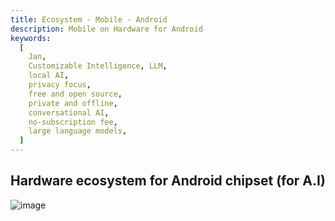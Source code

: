 ```yaml
---
title: Ecosystem - Mobile - Android
description: Mobile on Hardware for Android
keywords:
  [
    Jan,
    Customizable Intelligence, LLM,
    local AI,
    privacy focus,
    free and open source,
    private and offline,
    conversational AI,
    no-subscription fee,
    large language models,
  ]
---
```


## Hardware ecosystem for Android chipset (for A.I)
![image](../_assets/ecosystem-mobile-android.drawio.svg)
